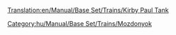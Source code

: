 [[Translation:en/Manual/Base Set/Trains/Kirby Paul Tank]]
{{hu/Manual/Base Set/Trains/Vonatok|Image=[[File:en/Manual/Base Set/Trains/Kirbypaultank.png]]
|Ár=3.100.734,- Ft. (£8,203 $16.462)
|Sebesség=64 km/h (40 mph)
|Súly=47 t
|Teljesítmény=304 LE (223 kW)
|Üzemeltetési költség=309.960,- Ft (£820 $1.640)
|Kifejlesztve=1925
|Élettartam=15
|Kapacitás=N/A
|Leírás=A The Kirby-Paul Tank gőzös egyike a játék indításakor elérhető mozdonyoknak. Olcsó, nagyon lassú és gyenge. Érdemes lecserélni, mihelyt az idő és a pénz lehetővé teszi. 
|Valósság=Collett Pannier Tank, közelebbről [http://en.wikipedia.org/wiki/GWR_5700_Class GWR 5700 Class].
}}
[[Category:hu/Manual/Base Set/Trains/Mozdonyok]]